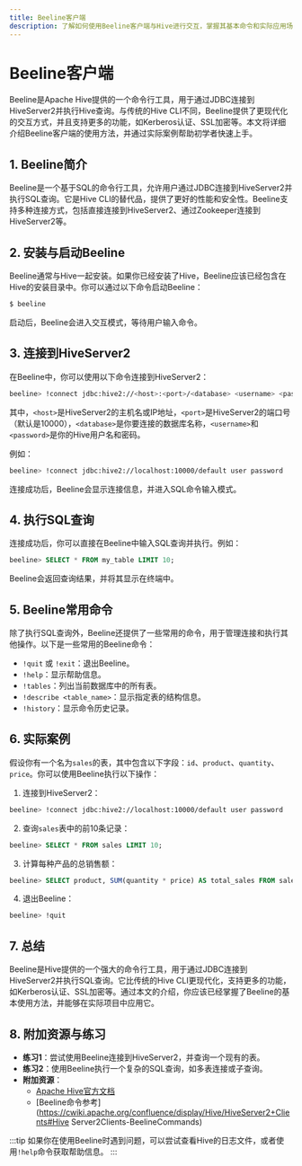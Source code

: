 ```yaml
---
title: Beeline客户端
description: 了解如何使用Beeline客户端与Hive进行交互，掌握其基本命令和实际应用场景。
---
```


# Beeline客户端

Beeline是Apache Hive提供的一个命令行工具，用于通过JDBC连接到HiveServer2并执行Hive查询。与传统的Hive CLI不同，Beeline提供了更现代化的交互方式，并且支持更多的功能，如Kerberos认证、SSL加密等。本文将详细介绍Beeline客户端的使用方法，并通过实际案例帮助初学者快速上手。

## 1. Beeline简介

Beeline是一个基于SQL的命令行工具，允许用户通过JDBC连接到HiveServer2并执行SQL查询。它是Hive CLI的替代品，提供了更好的性能和安全性。Beeline支持多种连接方式，包括直接连接到HiveServer2、通过Zookeeper连接到HiveServer2等。

## 2. 安装与启动Beeline

Beeline通常与Hive一起安装。如果你已经安装了Hive，Beeline应该已经包含在Hive的安装目录中。你可以通过以下命令启动Beeline：

```bash
$ beeline
```

启动后，Beeline会进入交互模式，等待用户输入命令。

## 3. 连接到HiveServer2

在Beeline中，你可以使用以下命令连接到HiveServer2：

```bash
beeline> !connect jdbc:hive2://<host>:<port>/<database> <username> <password>
```

其中，`<host>`是HiveServer2的主机名或IP地址，`<port>`是HiveServer2的端口号（默认是10000），`<database>`是你要连接的数据库名称，`<username>`和`<password>`是你的Hive用户名和密码。

例如：

```bash
beeline> !connect jdbc:hive2://localhost:10000/default user password
```

连接成功后，Beeline会显示连接信息，并进入SQL命令输入模式。

## 4. 执行SQL查询

连接成功后，你可以直接在Beeline中输入SQL查询并执行。例如：

```sql
beeline> SELECT * FROM my_table LIMIT 10;
```

Beeline会返回查询结果，并将其显示在终端中。

## 5. Beeline常用命令

除了执行SQL查询外，Beeline还提供了一些常用的命令，用于管理连接和执行其他操作。以下是一些常用的Beeline命令：

- `!quit` 或 `!exit`：退出Beeline。
- `!help`：显示帮助信息。
- `!tables`：列出当前数据库中的所有表。
- `!describe <table_name>`：显示指定表的结构信息。
- `!history`：显示命令历史记录。

## 6. 实际案例

假设你有一个名为`sales`的表，其中包含以下字段：`id`、`product`、`quantity`、`price`。你可以使用Beeline执行以下操作：

1. 连接到HiveServer2：

```bash
beeline> !connect jdbc:hive2://localhost:10000/default user password
```

2. 查询`sales`表中的前10条记录：

```sql
beeline> SELECT * FROM sales LIMIT 10;
```

3. 计算每种产品的总销售额：

```sql
beeline> SELECT product, SUM(quantity * price) AS total_sales FROM sales GROUP BY product;
```

4. 退出Beeline：

```bash
beeline> !quit
```

## 7. 总结

Beeline是Hive提供的一个强大的命令行工具，用于通过JDBC连接到HiveServer2并执行SQL查询。它比传统的Hive CLI更现代化，支持更多的功能，如Kerberos认证、SSL加密等。通过本文的介绍，你应该已经掌握了Beeline的基本使用方法，并能够在实际项目中应用它。

## 8. 附加资源与练习

- **练习1**：尝试使用Beeline连接到HiveServer2，并查询一个现有的表。
- **练习2**：使用Beeline执行一个复杂的SQL查询，如多表连接或子查询。
- **附加资源**：
  - [Apache Hive官方文档](https://hive.apache.org/)
  - [Beeline命令参考](https://cwiki.apache.org/confluence/display/Hive/HiveServer2+Clients#Hive Server2Clients-BeelineCommands)

:::tip
如果你在使用Beeline时遇到问题，可以尝试查看Hive的日志文件，或者使用`!help`命令获取帮助信息。
:::